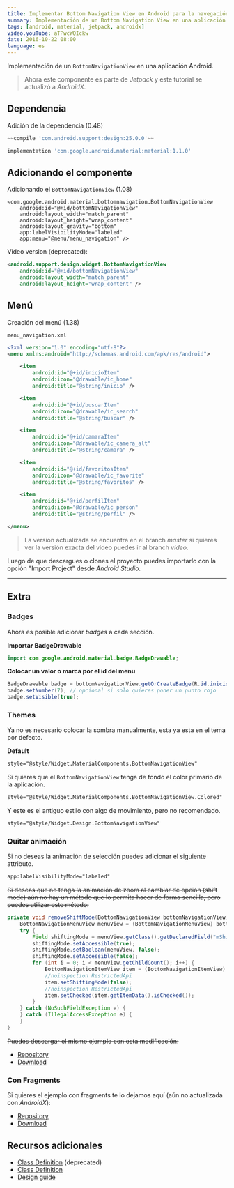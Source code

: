 ```yaml
---
title: Implementar Bottom Navigation View en Android para la navegación
summary: Implementación de un Bottom Navigation View en una aplicación Android.
tags: [android, material, jetpack, androidx]
video.youTube: aTPwcWQIckw
date: 2016-10-22 08:00
language: es
---
```


Implementación de un `BottomNavigationView` en una aplicación Android.

> Ahora este componente es parte de _Jetpack_ y este tutorial se actualizó a _AndroidX_.

## Dependencia

Adición de la dependencia (0.48)

```groovy
~~compile 'com.android.support:design:25.0.0'~~
```

```groovy
implementation 'com.google.android.material:material:1.1.0'
```

## Adicionando el componente

Adicionando el `BottomNavigationView` (1.08)

```
<com.google.android.material.bottomnavigation.BottomNavigationView
    android:id="@+id/bottomNavigationView"
    android:layout_width="match_parent"
    android:layout_height="wrap_content"
    android:layout_gravity="bottom"
    app:labelVisibilityMode="labeled"
    app:menu="@menu/menu_navigation" />
```

Video version (deprecated):

```xml
<android.support.design.widget.BottomNavigationView
    android:id="@+id/bottomNavigationView"
    android:layout_width="match_parent"
    android:layout_height="wrap_content" />
```

## Menú

Creación del menú (1.38)

`menu_navigation.xml`

```xml
<?xml version="1.0" encoding="utf-8"?>
<menu xmlns:android="http://schemas.android.com/apk/res/android">

    <item
        android:id="@+id/inicioItem"
        android:icon="@drawable/ic_home"
        android:title="@string/inicio" />

    <item
        android:id="@+id/buscarItem"
        android:icon="@drawable/ic_search"
        android:title="@string/buscar" />

    <item
        android:id="@+id/camaraItem"
        android:icon="@drawable/ic_camera_alt"
        android:title="@string/camara" />

    <item
        android:id="@+id/favoritosItem"
        android:icon="@drawable/ic_favorite"
        android:title="@string/favoritos" />

    <item
        android:id="@+id/perfilItem"
        android:icon="@drawable/ic_person"
        android:title="@string/perfil" />

</menu>
```

<GitHub repo="BottomNavigationViewSample"/>

> La versión actualizada se encuentra en el branch _master_ si quieres ver la versión exacta del video puedes ir al branch _video_.

Luego de que descargues o clones el proyecto puedes importarlo con la opción "Import Project" desde *Android Studio*.

---

## Extra

### Badges

Ahora es posible adicionar _badges_ a cada sección.

__Importar BadgeDrawable__

```java
import com.google.android.material.badge.BadgeDrawable;
```
__Colocar un valor o marca por el id del menu__

```java
BadgeDrawable badge = bottomNavigationView.getOrCreateBadge(R.id.inicioItem);
badge.setNumber(7); // opcional si solo quieres poner un punto rojo
badge.setVisible(true);
```

### Themes

Ya no es necesario colocar la sombra manualmente, esta ya esta en el tema por defecto.

__Default__

```xml
style="@style/Widget.MaterialComponents.BottomNavigationView"
```

Si quieres que el `BottomNavigationView` tenga de fondo el color primario de la aplicación.

```xml
style="@style/Widget.MaterialComponents.BottomNavigationView.Colored"
```

Y este es el antiguo estilo con algo de movimiento, pero no recomendado.

```xml
style="@style/Widget.Design.BottomNavigationView"
```

### Quitar animación

Si no deseas la animación de selección puedes adicionar el siguiente attributo.

```xml
app:labelVisibilityMode="labeled"
```

~~Si deseas que no tenga la animación de zoom al cambiar de opción (shift mode) aún no hay un método que lo permita hacer de forma sencilla, pero puedes utilizar este método:~~

```java
private void removeShiftMode(BottomNavigationView bottomNavigationView) {~~
    BottomNavigationMenuView menuView = (BottomNavigationMenuView) bottomNavigationView.getChildAt(0);
    try {
        Field shiftingMode = menuView.getClass().getDeclaredField("mShiftingMode");
        shiftingMode.setAccessible(true);
        shiftingMode.setBoolean(menuView, false);
        shiftingMode.setAccessible(false);
        for (int i = 0; i < menuView.getChildCount(); i++) {
            BottomNavigationItemView item = (BottomNavigationItemView) menuView.getChildAt(i);
            //noinspection RestrictedApi
            item.setShiftingMode(false);
            //noinspection RestrictedApi
            item.setChecked(item.getItemData().isChecked());
        }
    } catch (NoSuchFieldException e) {
    } catch (IllegalAccessException e) {
    }
}
```

~~Puedes descargar el mismo ejemplo con esta modificación:~~

* [Repository](https://github.com/alvareztech/BottomNavigationViewSample/tree/remove-shift)
* [Download](https://github.com/alvareztech/BottomNavigationViewSample/archive/remove-shift.zip)

### Con Fragments

Si quieres el ejemplo con fragments te lo dejamos aquí (aún no actualizada con _AndroidX_):

* [Repository](https://github.com/alvareztech/BottomNavigationViewSample/tree/fragments)
* [Download](https://github.com/alvareztech/BottomNavigationViewSample/archive/fragments.zip)

## Recursos adicionales

* [Class Definition](https://developer.android.com/reference/android/support/design/widget/BottomNavigationView.html) (deprecated)
* [Class Definition](https://developer.android.com/reference/com/google/android/material/bottomnavigation/BottomNavigationView)
* [Design guide](https://material.io/design/components/bottom-navigation.html)
